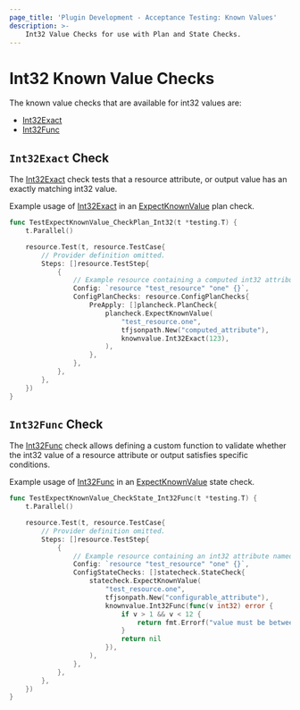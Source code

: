 ```yaml
---
page_title: 'Plugin Development - Acceptance Testing: Known Values'
description: >-
    Int32 Value Checks for use with Plan and State Checks.
---
```


# Int32 Known Value Checks

The known value checks that are available for int32 values are:

* [Int32Exact](/terraform/plugin/testing/acceptance-tests/known-value-checks/int32#int32exact-check)
* [Int32Func](/terraform/plugin/testing/acceptance-tests/known-value-checks/int32#int32func-check)

## `Int32Exact` Check

The [Int32Exact](https://pkg.go.dev/github.com/hashicorp/terraform-plugin-testing/knownvalue#Int32Exact) check tests that a resource attribute, or output value has an exactly matching int32 value.

Example usage of [Int32Exact](https://pkg.go.dev/github.com/hashicorp/terraform-plugin-testing/knownvalue#Int32Exact) in an [ExpectKnownValue](/terraform/plugin/testing/acceptance-tests/plan-checks/resource) plan check.

```go
func TestExpectKnownValue_CheckPlan_Int32(t *testing.T) {
	t.Parallel()

	resource.Test(t, resource.TestCase{
		// Provider definition omitted.
		Steps: []resource.TestStep{
			{
        	    // Example resource containing a computed int32 attribute named "computed_attribute"
				Config: `resource "test_resource" "one" {}`,
				ConfigPlanChecks: resource.ConfigPlanChecks{
					PreApply: []plancheck.PlanCheck{
						plancheck.ExpectKnownValue(
							"test_resource.one",
							tfjsonpath.New("computed_attribute"),
							knownvalue.Int32Exact(123),
						),
					},
				},
			},
		},
	})
}
```

## `Int32Func` Check

The [Int32Func](https://pkg.go.dev/github.com/hashicorp/terraform-plugin-testing/knownvalue#Int32Func) check allows defining a custom function to validate whether the int32 value of a resource attribute or output satisfies specific conditions.

Example usage of [Int32Func](https://pkg.go.dev/github.com/hashicorp/terraform-plugin-testing/knownvalue#Int32Func) in an [ExpectKnownValue](/terraform/plugin/testing/acceptance-tests/state-checks/resource) state check.

```go
func TestExpectKnownValue_CheckState_Int32Func(t *testing.T) {
	t.Parallel()

	resource.Test(t, resource.TestCase{
		// Provider definition omitted.
		Steps: []resource.TestStep{
			{
				// Example resource containing an int32 attribute named "configurable_attribute"
				Config: `resource "test_resource" "one" {}`,
				ConfigStateChecks: []statecheck.StateCheck{
					statecheck.ExpectKnownValue(
						"test_resource.one",
						tfjsonpath.New("configurable_attribute"),
						knownvalue.Int32Func(func(v int32) error {
							if v > 1 && v < 12 {
								return fmt.Errorf("value must be between 1 and 12")
							}
							return nil
						}),
					),
				},
			},
		},
	})
}
```
